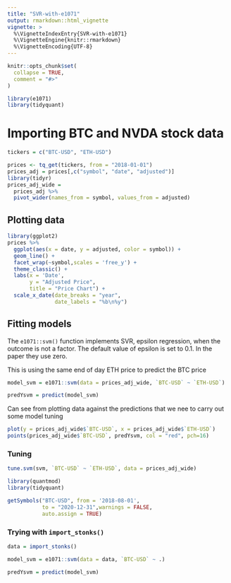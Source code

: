 ```yaml
---
title: "SVR-with-e1071"
output: rmarkdown::html_vignette
vignette: >
  %\VignetteIndexEntry{SVR-with-e1071}
  %\VignetteEngine{knitr::rmarkdown}
  %\VignetteEncoding{UTF-8}
---
```


```r
knitr::opts_chunk$set(
  collapse = TRUE,
  comment = "#>"
)
```

```r
library(e1071)
library(tidyquant)
```


# Importing BTC and NVDA stock data

```r
tickers = c("BTC-USD", "ETH-USD")

prices <- tq_get(tickers, from = "2018-01-01")
prices_adj = prices[,c("symbol", "date", "adjusted")]
library(tidyr)
prices_adj_wide =
  prices_adj %>%
  pivot_wider(names_from = symbol, values_from = adjusted)
```


## Plotting data

```r
library(ggplot2)
prices %>%
  ggplot(aes(x = date, y = adjusted, color = symbol)) +
  geom_line() +
  facet_wrap(~symbol,scales = 'free_y') +
  theme_classic() +
  labs(x = 'Date',
       y = "Adjusted Price",
       title = "Price Chart") +
  scale_x_date(date_breaks = "year",
               date_labels = "%b\n%y")
```


## Fitting models

The `e1071::svm()` function implements SVR, epsilon regression, when the outcome is not a factor. The default value of epsilon is set to 0.1. In the paper they use zero.

This is using the same end of day ETH price to predict the BTC price 

```r
model_svm = e1071::svm(data = prices_adj_wide, `BTC-USD` ~ `ETH-USD`)
```

```r
predYsvm = predict(model_svm)
```

Can see from plotting data against the predictions that we nee to carry out some model tuning
```r
plot(y = prices_adj_wide$`BTC-USD`, x = prices_adj_wide$`ETH-USD`)
points(prices_adj_wide$`BTC-USD`, predYsvm, col = "red", pch=16)
```


### Tuning 

```r
tune.svm(svm, `BTC-USD` ~ `ETH-USD`, data = prices_adj_wide)
```




```r
library(quantmod)
library(tidyquant)

getSymbols("BTC-USD", from = '2018-08-01',
           to = "2020-12-31",warnings = FALSE,
           auto.assign = TRUE)
```


### Trying with `import_stonks()`

```r
data = import_stonks()

model_svm = e1071::svm(data = data, `BTC-USD` ~ .)

```

```r
predYsvm = predict(model_svm)
```




